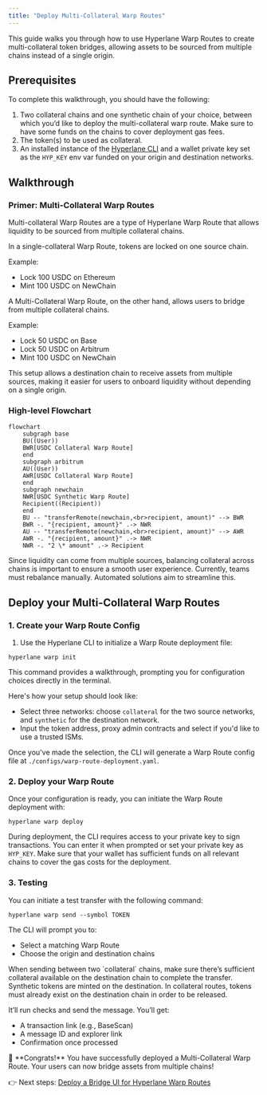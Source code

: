 ```yaml
---
title: "Deploy Multi-Collateral Warp Routes"
---
```


This guide walks you through how to use Hyperlane Warp Routes to create multi-collateral token bridges, allowing assets to be sourced from multiple chains instead of a single origin.

## Prerequisites

To complete this walkthrough, you should have the following:

1. Two collateral chains and one synthetic chain of your choice, between which you’d like to deploy the multi-collateral warp route. Make sure to have some funds on the chains to cover deployment gas fees.
2. The token(s) to be used as collateral.
3. An installed instance of the [Hyperlane CLI](https://docs.hyperlane.xyz/docs/reference/cli) and a wallet private key set as the `HYP_KEY` env var funded on your origin and destination networks.

## Walkthrough

### Primer: Multi-Collateral Warp Routes

Multi-collateral Warp Routes are a type of Hyperlane Warp Route that allows liquidity to be sourced from multiple collateral chains.

In a single-collateral Warp Route, tokens are locked on one source chain.

Example:

- Lock 100 USDC on Ethereum
- Mint 100 USDC on NewChain

A Multi-Collateral Warp Route, on the other hand, allows users to bridge from multiple collateral chains.

Example:

- Lock 50 USDC on Base
- Lock 50 USDC on Arbitrum
- Mint 100 USDC on NewChain

This setup allows a destination chain to receive assets from multiple sources, making it easier for users to onboard liquidity without depending on a single origin.

### High-level Flowchart

```mermaid
flowchart
    subgraph base
    BU((User))
    BWR[USDC Collateral Warp Route]
    end
    subgraph arbitrum
    AU((User))
    AWR[USDC Collateral Warp Route]
    end
    subgraph newchain
    NWR[USDC Synthetic Warp Route]
    Recipient((Recipient))
    end
    BU -- "transferRemote(newchain,<br>recipient, amount)" --> BWR
    BWR -. "{recipient, amount}" .-> NWR
    AU -- "transferRemote(newchain,<br>recipient, amount)" --> AWR
    AWR -. "{recipient, amount}" .-> NWR
    NWR -. "2 \* amount" .-> Recipient
```

<Warning>
  Since liquidity can come from multiple sources, balancing collateral across
  chains is important to ensure a smooth user experience. Currently, teams must
  rebalance manually. Automated solutions aim to streamline this.
</Warning>

## Deploy your Multi-Collateral Warp Routes

### 1. Create your Warp Route Config

1. Use the Hyperlane CLI to initialize a Warp Route deployment file:

`hyperlane warp init`

This command provides a walkthrough, prompting you for configuration choices directly in the terminal.

Here's how your setup should look like:

- Select three networks: choose `collateral` for the two source networks, and `synthetic` for the destination network.
- Input the token address, proxy admin contracts and select if you'd like to use a trusted ISMs.

Once you've made the selection, the CLI will generate a Warp Route config file at `./configs/warp-route-deployment.yaml`.

### 2. Deploy your Warp Route

Once your configuration is ready, you can initiate the Warp Route deployment with:

`hyperlane warp deploy`

During deployment, the CLI requires access to your private key to sign transactions. You can enter it when prompted or set your private key as `HYP_KEY`. Make sure that your wallet has sufficient funds on all relevant chains to cover the gas costs for the deployment.

### 3. Testing

You can initiate a test transfer with the following command:

`hyperlane warp send --symbol TOKEN`

The CLI will prompt you to:

- Select a matching Warp Route
- Choose the origin and destination chains

<Info>
  When sending between two `collateral` chains, make sure there’s sufficient
  collateral available on the destination chain to complete the transfer.
  Synthetic tokens are minted on the destination. In collateral routes, tokens
  must already exist on the destination chain in order to be released.
</Info>

It’ll run checks and send the message. You’ll get:

- A transaction link (e.g., BaseScan)
- A message ID and explorer link
- Confirmation once processed

<Success>
  🎉 **Congrats!** You have successfully deployed a Multi-Collateral Warp Route.
  Your users can now bridge assets from multiple chains!
</Success>

👉 Next steps: [Deploy a Bridge UI for Hyperlane Warp Routes](/docs/guides/deploy-warp-route-UI)
